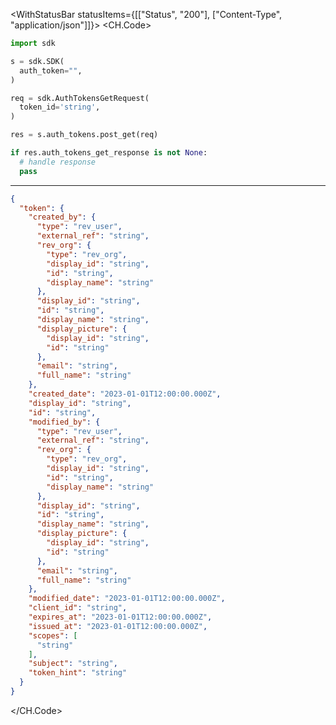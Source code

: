 

<WithStatusBar statusItems={[["Status", "200"], ["Content-Type", "application/json"]]}>
  <CH.Code>
  ```python PostGet.py
  import sdk

s = sdk.SDK(
    auth_token="",
)

req = sdk.AuthTokensGetRequest(
    token_id='string',
)

res = s.auth_tokens.post_get(req)

if res.auth_tokens_get_response is not None:
    # handle response
    pass
  ```
  ---

  ```json Example Response
  {
    "token": {
      "created_by": {
        "type": "rev_user",
        "external_ref": "string",
        "rev_org": {
          "type": "rev_org",
          "display_id": "string",
          "id": "string",
          "display_name": "string"
        },
        "display_id": "string",
        "id": "string",
        "display_name": "string",
        "display_picture": {
          "display_id": "string",
          "id": "string"
        },
        "email": "string",
        "full_name": "string"
      },
      "created_date": "2023-01-01T12:00:00.000Z",
      "display_id": "string",
      "id": "string",
      "modified_by": {
        "type": "rev_user",
        "external_ref": "string",
        "rev_org": {
          "type": "rev_org",
          "display_id": "string",
          "id": "string",
          "display_name": "string"
        },
        "display_id": "string",
        "id": "string",
        "display_name": "string",
        "display_picture": {
          "display_id": "string",
          "id": "string"
        },
        "email": "string",
        "full_name": "string"
      },
      "modified_date": "2023-01-01T12:00:00.000Z",
      "client_id": "string",
      "expires_at": "2023-01-01T12:00:00.000Z",
      "issued_at": "2023-01-01T12:00:00.000Z",
      "scopes": [
        "string"
      ],
      "subject": "string",
      "token_hint": "string"
    }
  }
  ```
  </CH.Code>
</WithStatusBar>
